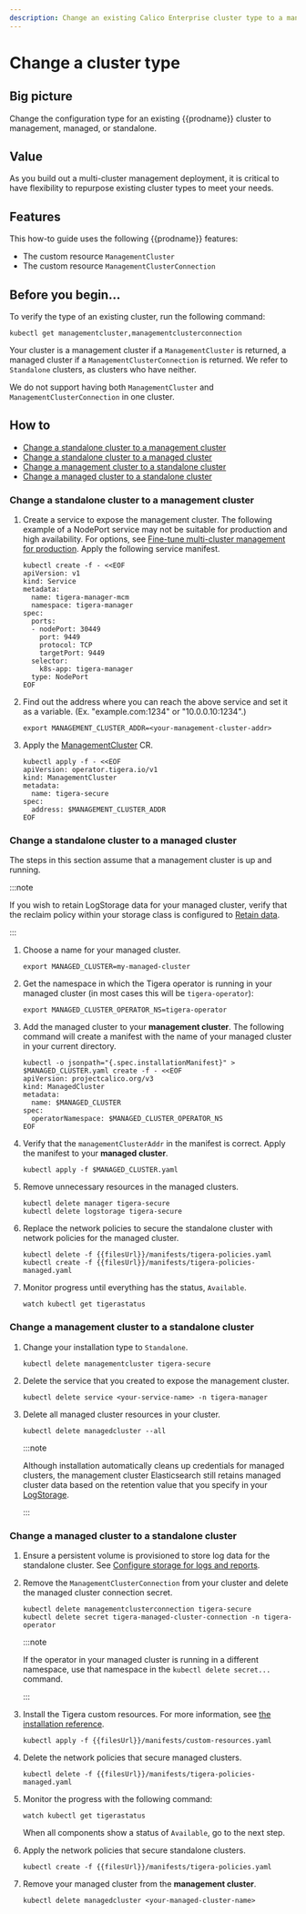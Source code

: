 ```yaml
---
description: Change an existing Calico Enterprise cluster type to a management cluster, a managed cluster, or standalone.
---
```


# Change a cluster type

## Big picture

Change the configuration type for an existing {{prodname}} cluster to management, managed, or standalone.

## Value

As you build out a multi-cluster management deployment, it is critical to have flexibility to repurpose existing cluster types to meet your needs.

## Features

This how-to guide uses the following {{prodname}} features:

- The custom resource `ManagementCluster`
- The custom resource `ManagementClusterConnection`

## Before you begin…

To verify the type of an existing cluster, run the following command:

```batch
kubectl get managementcluster,managementclusterconnection
```

Your cluster is a management cluster if a `ManagementCluster` is returned, a managed cluster if a `ManagementClusterConnection` is returned.
We refer to `Standalone` clusters, as clusters who have neither.

We do not support having both `ManagementCluster` and `ManagementClusterConnection` in one cluster.

## How to

- [Change a standalone cluster to a management cluster](#change-a-standalone-cluster-to-a-management-cluster)
- [Change a standalone cluster to a managed cluster](#change-a-standalone-cluster-to-a-managed-cluster)
- [Change a management cluster to a standalone cluster](#change-a-management-cluster-to-a-standalone-cluster)
- [Change a managed cluster to a standalone cluster](#change-a-managed-cluster-to-a-standalone-cluster)

### Change a standalone cluster to a management cluster

1. Create a service to expose the management cluster.
   The following example of a NodePort service may not be suitable for production and high availability. For options, see [Fine-tune multi-cluster management for production](fine-tune-deployment.mdx).
   Apply the following service manifest.

   ```batch
   kubectl create -f - <<EOF
   apiVersion: v1
   kind: Service
   metadata:
     name: tigera-manager-mcm
     namespace: tigera-manager
   spec:
     ports:
     - nodePort: 30449
       port: 9449
       protocol: TCP
       targetPort: 9449
     selector:
       k8s-app: tigera-manager
     type: NodePort
   EOF
   ```

1. Find out the address where you can reach the above service and set it as a variable. (Ex. "example.com:1234" or "10.0.0.10:1234".)

   ```batch
   export MANAGEMENT_CLUSTER_ADDR=<your-management-cluster-addr>
   ```

1. Apply the [ManagementCluster](../reference/installation/api.mdx) CR.

   ```batch
   kubectl apply -f - <<EOF
   apiVersion: operator.tigera.io/v1
   kind: ManagementCluster
   metadata:
     name: tigera-secure
   spec:
     address: $MANAGEMENT_CLUSTER_ADDR
   EOF
   ```

### Change a standalone cluster to a managed cluster

The steps in this section assume that a management cluster is up and running.

:::note

If you wish to retain LogStorage data for your managed cluster, verify that the reclaim policy within your storage class is configured to [Retain data](https://kubernetes.io/docs/concepts/storage/persistent-volumes/#reclaiming).

:::

1. Choose a name for your managed cluster.

   ```batch
   export MANAGED_CLUSTER=my-managed-cluster
   ```

1. Get the namespace in which the Tigera operator is running in your managed cluster (in most cases this will be `tigera-operator`):

   ```batch
   export MANAGED_CLUSTER_OPERATOR_NS=tigera-operator
   ```

1. Add the managed cluster to your **management cluster**. The following command will
   create a manifest with the name of your managed cluster in your current directory.
   ```batch
   kubectl -o jsonpath="{.spec.installationManifest}" > $MANAGED_CLUSTER.yaml create -f - <<EOF
   apiVersion: projectcalico.org/v3
   kind: ManagedCluster
   metadata:
     name: $MANAGED_CLUSTER
   spec:
     operatorNamespace: $MANAGED_CLUSTER_OPERATOR_NS
   EOF
   ```
1. Verify that the `managementClusterAddr` in the manifest is correct. Apply the manifest to your **managed cluster**.
   ```batch
   kubectl apply -f $MANAGED_CLUSTER.yaml
   ```
1. Remove unnecessary resources in the managed clusters.
   ```batch
   kubectl delete manager tigera-secure
   kubectl delete logstorage tigera-secure
   ```
1. Replace the network policies to secure the standalone cluster with network policies for the managed cluster.
   ```batch
   kubectl delete -f {{filesUrl}}/manifests/tigera-policies.yaml
   kubectl create -f {{filesUrl}}/manifests/tigera-policies-managed.yaml
   ```
1. Monitor progress until everything has the status, `Available`.
   ```batch
   watch kubectl get tigerastatus
   ```

### Change a management cluster to a standalone cluster

1. Change your installation type to `Standalone`.
   ```batch
   kubectl delete managementcluster tigera-secure
   ```
1. Delete the service that you created to expose the management cluster.
   ```batch
   kubectl delete service <your-service-name> -n tigera-manager
   ```
1. Delete all managed cluster resources in your cluster.

   ```batch
   kubectl delete managedcluster --all
   ```

   :::note

   Although installation automatically cleans up credentials for managed clusters, the management cluster Elasticsearch still retains managed cluster data based on the retention value that you specify in your [LogStorage](../reference/installation/api.mdx).

   :::

### Change a managed cluster to a standalone cluster

1. Ensure a persistent volume is provisioned to store log data for the standalone cluster.
   See [Configure storage for logs and reports](../operations/logstorage/create-storage.mdx).

1. Remove the `ManagementClusterConnection` from your cluster and delete the managed cluster connection secret.

   ```batch
   kubectl delete managementclusterconnection tigera-secure
   kubectl delete secret tigera-managed-cluster-connection -n tigera-operator
   ```

   :::note

   If the operator in your managed cluster is running in a different namespace, use that namespace in the `kubectl delete secret...` command.

   :::

1. Install the Tigera custom resources.
   For more information, see [the installation reference](../reference/installation/api.mdx).
   ```batch
   kubectl apply -f {{filesUrl}}/manifests/custom-resources.yaml
   ```
1. Delete the network policies that secure managed clusters.
   ```batch
   kubectl delete -f {{filesUrl}}/manifests/tigera-policies-managed.yaml
   ```
1. Monitor the progress with the following command:
   ```batch
   watch kubectl get tigerastatus
   ```
   When all components show a status of `Available`, go to the next step.
1. Apply the network policies that secure standalone clusters.
   ```batch
   kubectl create -f {{filesUrl}}/manifests/tigera-policies.yaml
   ```
1. Remove your managed cluster from the **management cluster**.
   ```batch
   kubectl delete managedcluster <your-managed-cluster-name>
   ```

